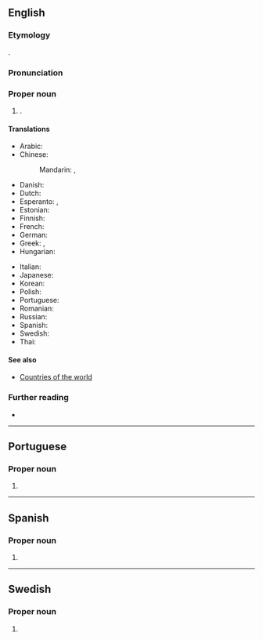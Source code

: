 ==English==

===Etymology===
{{named-after|en|Jan Jacobszoon May van Schellinkhout|nat=Dutch|occ=explorer|wplink==}}.

===Pronunciation===
{{rfp|1=no}}

===Proper noun===
{{en-proper noun|head=Jan Mayen}}

# {{place|en|island/and/territory|c/Norway|in|the|ocean/Arctic Ocean}}.

====Translations====
{{trans-top|Norwegian territory}}
* Arabic: {{t|ar|يَان مَايِن}}
* Chinese:
*: Mandarin: {{t|cmn|揚馬延島|sc=Hani}}, {{t|cmn|扬马延岛|tr=Yángmǎyándǎo|sc=Hani}}
* Danish: {{t|da|Jan Mayen}}
* Dutch: {{t+|nl|Jan Mayen|n}}
* Esperanto: {{t|eo|Jan Mayen}}, {{t|eo|Jan-majen}}
* Estonian: {{t|et|Jan Mayen}}
* Finnish: {{t+|fi|Jan Mayen}}
* French: {{t+|fr|Jan Mayen}}
* German: {{t+|de|Jan Mayen|n}}
* Greek: {{t|el|Γιαν Μαϋέν}}, {{t|el|Γιαν Μαγιέν}}
* Hungarian: {{t|hu|Jan Mayen}}
{{trans-mid}}
* Italian: {{t|it|Jan Mayen}}
* Japanese: {{t|ja|ヤンマイエン島|tr=Yanmaien-tō}}
* Korean: {{t|ko|^얀마옌 섬}}
* Polish: {{t+|pl|Jan Mayen}}
* Portuguese: {{t|pt|Jan Mayen}}
* Romanian: {{t|ro|Jan Mayen}}
* Russian: {{t+|ru|Ян-Ма́йен|m}}
* Spanish: {{t|es|Jan Mayen}}
* Swedish: {{t+|sv|Jan Mayen}}
* Thai: {{t|th|ยานไมเอน}}
{{trans-bottom}}

====See also====
* [[Appendix:Countries of the world|Countries of the world]]

===Further reading===
* {{pedia}}

----

==Portuguese==

===Proper noun===
{{pt-proper noun|f}}

# {{place|pt|island/and/territory|c/Norway|in|the|ocean/Arctic Ocean|t=Jan Mayen}}

----

==Spanish==
{{wikipedia|lang=es}}

===Proper noun===
{{es-proper noun|head=Jan Mayen}}

# {{place|es|island/and/territory|c/Norway|in|the|ocean/Arctic Ocean|t=Jan Mayen}}

----

==Swedish==

===Proper noun===
{{sv-proper noun|n}}

# {{place|sv|island/and/territory|c/Norway|in|the|ocean/Arctic Ocean|t=Jan Mayen}}